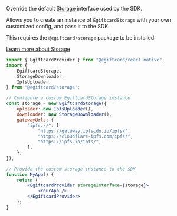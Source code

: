 
Override the default [Storage](/storage) interface used by the SDK.

Allows you to create an instance of `EgiftcardStorage` with your own customized config, and pass it to the SDK.

<Callout variant='info'>

This requires the `@egiftcard/storage` package to be installed.

[Learn more about Storage](/storage)

</Callout>

```jsx
import { EgiftcardProvider } from "@egiftcard/react-native";
import {
	EgiftcardStorage,
	StorageDownloader,
	IpfsUploader,
} from "@egiftcard/storage";

// Configure a custom EgiftcardStorage instance
const storage = new EgiftcardStorage({
	uploader: new IpfsUploader(),
	downloader: new StorageDownloader(),
	gatewayUrls: {
		"ipfs://": [
			"https://gateway.ipfscdn.io/ipfs/",
			"https://cloudflare-ipfs.com/ipfs/",
			"https://ipfs.io/ipfs/",
		],
	},
});

// Provide the custom storage instance to the SDK
function MyApp() {
	return (
		<EgiftcardProvider storageInterface={storage}>
			<YourApp />
		</EgiftcardProvider>
	);
}
```
